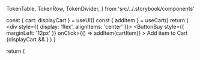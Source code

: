 



  TokenTable,
  TokenRow,
  TokenDivider,
} from 'src/../.storybook/components'

<Meta component={CartSidebar} title="Organisms/CartSidebar" />

  const { cart: displayCart } = useUI()
  const { addItem } = useCart()
  return (
    <div style={{ display: 'flex', alignItems: 'center' }}>
      <CartToggle />
      <ButtonBuy
        style={{ marginLeft: '12px' }}
        onClick={() => addItem(cartItem)}
      >
        Add item to Cart
      </ButtonBuy>
      {displayCart && <CartSidebar />}
    </div>
  )
}

  return (
    <SessionProvider initialState={{}}>
      <CartProvider>
        <UIProvider>
          <Template />
        </UIProvider>
      </CartProvider>
    </SessionProvider>
  )
}

<header>

# Cart Sidebar

The `CartSidebar` displays the summary of items added to the cart along with detailed information, and checkout option.

</header>

## Overview

Uses [SlideOver](?path=/docs/organisms-slideover--default-story) as base.

---

## Usage

`import CartSidebar from 'src/components/cart/CartSidebar'`

<Canvas>
  <Story name="overview-default">{TemplateProvider.bind({})}</Story>
</Canvas>

<TokenTable>
  <TokenRow
    token="--fs-cart-sidebar-bkg-color"
    value="var(--fs-color-neutral-bkg)"
    isColor
  />
</TokenTable>

---

## Nested Elements

### Header

<TokenTable>
  <TokenRow
    token="--fs-cart-sidebar-header-padding"
    value="var(--fs-spacing-2) var(--fs-spacing-3) var(--fs-spacing-2)"
  />
  <TokenRow
    token="--fs-cart-sidebar-header-bkg-color"
    value="var(--fs-color-neutral-0)"
    isColor
  />
  <TokenDivider />
  <TokenRow
    token="--fs-cart-sidebar-header-title-margin-right"
    value="var(--fs-spacing-2)"
  />
</TokenTable>

### List

<TokenTable>
  <TokenRow
    token="--fs-cart-sidebar-list-padding"
    value="var(--fs-spacing-3)"
  />
</TokenTable>

### Footer

<TokenTable>
  <TokenRow
    token="--fs-cart-sidebar-footer-bkg-color"
    value="var(--fs-color-neutral-0)"
    isColor
  />
  <TokenRow
    token="--fs-cart-sidebar-footer-box-shadow"
    value="0 0 6px rgb(0 0 0 / 20%)"
  />
</TokenTable>

